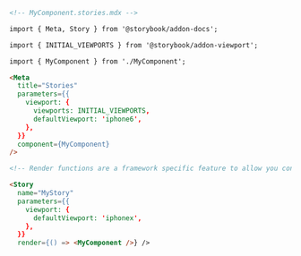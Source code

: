 ```md
<!-- MyComponent.stories.mdx -->

import { Meta, Story } from '@storybook/addon-docs';

import { INITIAL_VIEWPORTS } from '@storybook/addon-viewport';

import { MyComponent } from './MyComponent';

<Meta
  title="Stories"
  parameters={{
    viewport: {
      viewports: INITIAL_VIEWPORTS,
      defaultViewport: 'iphone6',
    },
  }}
  component={MyComponent}
/>

<!-- Render functions are a framework specific feature to allow you control on how the component renders -->

<Story
  name="MyStory"
  parameters={{
    viewport: {
      defaultViewport: 'iphonex',
    },
  }}
  render={() => <MyComponent />} />
```
